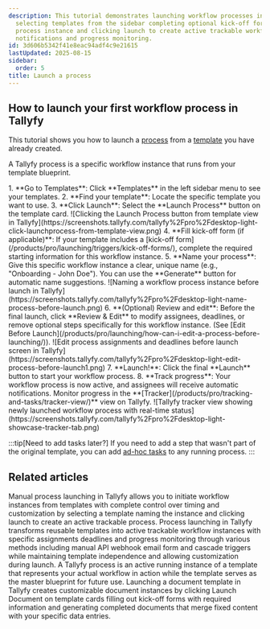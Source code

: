```yaml
---
description: This tutorial demonstrates launching workflow processes in Tallyfy by
  selecting templates from the sidebar completing optional kick-off forms naming the
  process instance and clicking launch to create active trackable workflows with automatic
  notifications and progress monitoring.
id: 3d606b5342f41e8eac94adf4c9e21615
lastUpdated: 2025-08-15
sidebar:
  order: 5
title: Launch a process
---
```



## How to launch your first workflow process in Tallyfy

This tutorial shows you how to launch a [process](/products/pro/tracking-and-tasks/processes/) from a [template](/products/pro/documenting/templates/) you have already created.

A Tallyfy process is a specific workflow instance that runs from your template blueprint.

<Steps>
1.  **Go to Templates**: Click **Templates** in the left sidebar menu to see your templates.
2.  **Find your template**: Locate the specific template you want to use.
3.  **Click Launch**: Select the **Launch Process** button on the template card.
    ![Clicking the Launch Process button from template view in Tallyfy](https://screenshots.tallyfy.com/tallyfy%2Fpro%2Fdesktop-light-click-launchprocess-from-template-view.png)
4.  **Fill kick-off form (if applicable)**: If your template includes a [kick-off form](/products/pro/launching/triggers/kick-off-forms/), complete the required starting information for this workflow instance.
5.  **Name your process**: Give this specific workflow instance a clear, unique name (e.g., "Onboarding - John Doe"). You can use the **Generate** button for automatic name suggestions.
    ![Naming a workflow process instance before launch in Tallyfy](https://screenshots.tallyfy.com/tallyfy%2Fpro%2Fdesktop-light-name-process-before-launch.png)
6.  **(Optional) Review and edit**: Before the final launch, click **Review & Edit** to modify assignees, deadlines, or remove optional steps specifically for this workflow instance. (See [Edit Before Launch](/products/pro/launching/how-can-i-edit-a-process-before-launching/)).
    ![Edit process assignments and deadlines before launch screen in Tallyfy](https://screenshots.tallyfy.com/tallyfy%2Fpro%2Fdesktop-light-edit-process-before-launch1.png)
7.  **Launch!**: Click the final **Launch** button to start your workflow process.
8.  **Track progress**: Your workflow process is now active, and assignees will receive automatic notifications. Monitor progress in the **[Tracker](/products/pro/tracking-and-tasks/tracker-view/)** view on Tallyfy.
    ![Tallyfy tracker view showing newly launched workflow process with real-time status](https://screenshots.tallyfy.com/tallyfy%2Fpro%2Fdesktop-light-showcase-tracker-tab.png)
</Steps>

:::tip[Need to add tasks later?]
If you need to add a step that wasn't part of the original template, you can add [ad-hoc tasks](/products/pro/tracking-and-tasks/processes/edit-processes/how-can-i-add-tasks-to-active-processes-on-tallyfy/) to any running process.
:::


## Related articles
<CardGrid>
<LinkTitleCard header="<b>Launching > Launch manually</b>" href="/products/pro/launching/how-can-i-launch-a-process-in-tallyfy/" > Manual process launching in Tallyfy allows you to initiate workflow instances from templates with complete control over timing and customization by selecting a template naming the instance and clicking launch to create an active trackable process. </LinkTitleCard>
<LinkTitleCard header="<b>Pro > Launching</b>" href="/products/pro/launching/" > Process launching in Tallyfy transforms reusable templates into active trackable workflow instances with specific assignments deadlines and progress monitoring through various methods including manual API webhook email form and cascade triggers while maintaining template independence and allowing customization during launch. </LinkTitleCard>
<LinkTitleCard header="<b>Tracking And Tasks > More about processes</b>" href="/products/pro/tracking-and-tasks/processes/" > A Tallyfy process is an active running instance of a template that represents your actual workflow in action while the template serves as the master blueprint for future use. </LinkTitleCard>
<LinkTitleCard header="<b>Documents > Launch and use document templates</b>" href="/products/pro/documenting/documents/how-to-launch-and-use-document-templates/" > Launching a document template in Tallyfy creates customizable document instances by clicking Launch Document on template cards filling out kick-off forms with required information and generating completed documents that merge fixed content with your specific data entries. </LinkTitleCard>
</CardGrid>